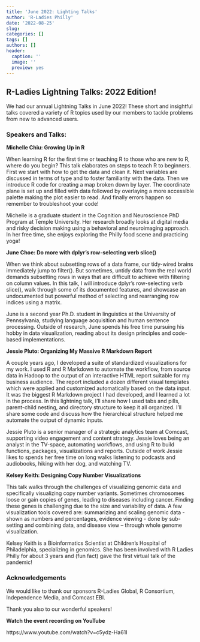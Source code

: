 ```yaml
---
title: 'June 2022: Lighting Talks'
author: 'R-Ladies Philly'
date: '2022-08-25'
slug: 
categories: []
tags: []
authors: []
header:
  caption: ''
  image: ''
  preview: yes
---
```


## R-Ladies Lightning Talks: 2022 Edition!

We had our annual Lightning Talks in June 2022! These short and insightful talks covered a variety of R topics used by our members to tackle problems from new to advanced users. 

### Speakers and Talks: 

__Michelle Chiu: Growing Up in R__

When learning R for the first time or teaching R to those who are new to R, where do you begin? This talk elaborates on steps to teach R to beginners. First we start with how to get the data and clean it. Next variables are discussed in terms of type and to foster familiarity with the data. Then we introduce R code for creating a map broken down by layer. The coordinate plane is set up and filled with data followed by overlaying a more accessible palette making the plot easier to read. And finally errors happen so remember to troubleshoot your code! 

Michelle is a graduate student in the Cognition and Neuroscience PhD Program at Temple University. Her research broadly looks at digital media and risky decision making using a behavioral and neuroimaging approach. In her free time, she enjoys exploring the Philly food scene and practicing yoga!

__June Choe: Do more with dplyr's row-selecting verb slice()__

When we think about subsetting rows of a data frame, our tidy-wired brains immediately jump to filter(). But sometimes, untidy data from the real world demands subsetting rows in ways that are difficult to achieve with filtering on column values. In this talk, I will introduce dplyr's row-selecting verb slice(), walk through some of its documented features, and showcase an undocumented but powerful method of selecting and rearranging row indices using a matrix.

June is a second year Ph.D. student in linguistics at the University of Pennsylvania, studying language acquisition and human sentence processing. Outside of research, June spends his free time pursuing his hobby in data visualization, reading about its design principles and code-based implementations.

__Jessie Pluto: Organizing My Massive R Markdown Report__

A couple years ago, I developed a suite of standardized visualizations for my work. I used R and R Markdown to automate the workflow, from source data in Hadoop to the output of an interactive HTML report suitable for my business audience. The report included a dozen different visual templates which were applied and customized automatically based on the data input. It was the biggest R Markdown project I had developed, and I learned a lot in the process. In this lightning talk, I'll share how I used tabs and pills, parent-child nesting, and directory structure to keep it all organized. I'll share some code and discuss how the hierarchical structure helped me automate the output of dynamic inputs.

Jessie Pluto is a senior manager of a strategic analytics team at Comcast, supporting video engagement and content strategy. Jessie loves being an analyst in the TV-space, automating workflows, and using R to build functions, packages, visualizations and reports. Outside of work Jessie likes to spends her free time on long walks listening to podcasts and audiobooks, hiking with her dog, and watching TV.

__Kelsey Keith: Designing Copy Number Visualizations__

This talk walks through the challenges of visualizing genomic data and specifically visualizing copy number variants. Sometimes chromosomes loose or gain copies of genes, leading to diseases including cancer. Finding these genes is challenging due to the size and variability of data. A few visualization tools covered are: summarizing and scaling genomic data - shown as numbers and percentages, evidence viewing - done by sub-setting and combining data, and disease view – through whole genome visualization. 

Kelsey Keith is a Bioinformatics Scientist at Children’s Hospital of Philadelphia, specializing in genomics. She has been involved with R Ladies Philly for about 3 years and (fun fact) gave the first virtual talk of the pandemic! 

### Acknowledgements 
We would like to thank our sponsors R-Ladies Global, R Consortium, Independence Media, and Comcast EBI. 

Thank you also to our wonderful speakers!

**Watch the event recording on YouTube**

https://www.youtube.com/watch?v=c5ydz-Ha61I 

